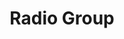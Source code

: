 ---
title: Radio Group
description: A set of checkable buttons—known as radio buttons—where no more than one of the buttons can be checked at a time.
---